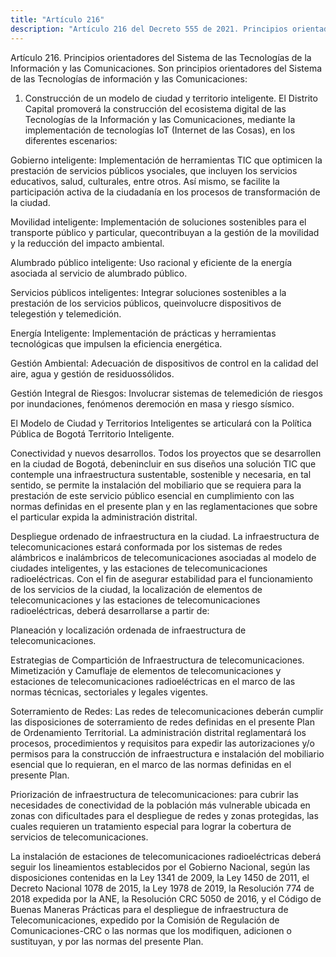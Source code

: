 ```yaml
---
title: "Artículo 216"
description: "Artículo 216 del Decreto 555 de 2021. Principios orientadores del Sistema de las Tecnologías de la Información y las Comunicaciones."
---
```


Artículo 216. Principios orientadores del Sistema de las Tecnologías de la Información y las Comunicaciones. Son principios orientadores del Sistema de las Tecnologías de información y las Comunicaciones:
 
1. Construcción de un modelo de ciudad y territorio inteligente. El Distrito Capital promoverá la construcción del ecosistema digital de las Tecnologías de la Información y las Comunicaciones, mediante la implementación de tecnologías IoT (Internet de las Cosas), en los diferentes escenarios:
 
Gobierno inteligente: Implementación de herramientas TIC que optimicen la prestación de servicios públicos ysociales, que incluyen los servicios educativos, salud, culturales, entre otros. Así mismo, se facilite la participación activa de la ciudadanía en los procesos de transformación de la ciudad.
 
Movilidad inteligente: Implementación de soluciones sostenibles para el transporte público y particular, quecontribuyan a la gestión de la movilidad y la reducción del impacto ambiental.
 
Alumbrado público inteligente: Uso racional y eficiente de la energía asociada al servicio de alumbrado público.
 
Servicios públicos inteligentes: Integrar soluciones sostenibles a la prestación de los servicios públicos, queinvolucre dispositivos de telegestión y telemedición.
 
Energía Inteligente: Implementación de prácticas y herramientas tecnológicas que impulsen la eficiencia energética.
 
Gestión Ambiental: Adecuación de dispositivos de control en la calidad del aire, agua y gestión de residuossólidos.
 
Gestión Integral de Riesgos: Involucrar sistemas de telemedición de riesgos por inundaciones, fenómenos deremoción en masa y riesgo sísmico.
 
El Modelo de Ciudad y Territorios Inteligentes se articulará con la Política Pública de Bogotá Territorio Inteligente.
 
Conectividad y nuevos desarrollos. Todos los proyectos que se desarrollen en la ciudad de Bogotá, debenincluir en sus diseños una solución TIC que contemple una infraestructura sustentable, sostenible y necesaria, en tal sentido, se permite la instalación del mobiliario que se requiera para la prestación de este servicio público esencial en cumplimiento con las normas definidas en el presente plan y en las reglamentaciones que sobre el particular expida la administración distrital.
 
Despliegue ordenado de infraestructura en la ciudad. La infraestructura de telecomunicaciones estará conformada por los sistemas de redes alámbricos e inalámbricos de telecomunicaciones asociadas al modelo de ciudades inteligentes, y las estaciones de telecomunicaciones radioeléctricas. Con el fin de asegurar estabilidad para el funcionamiento de los servicios de la ciudad, la localización de elementos de telecomunicaciones y las estaciones de telecomunicaciones radioeléctricas, deberá desarrollarse a partir de:
 
Planeación y localización ordenada de infraestructura de telecomunicaciones.
 
Estrategias de Compartición de Infraestructura de telecomunicaciones.
Mimetización y Camuflaje de elementos de telecomunicaciones y estaciones de telecomunicaciones radioeléctricas en el marco de las normas técnicas, sectoriales y legales vigentes.
 
Soterramiento de Redes: Las redes de telecomunicaciones deberán cumplir las disposiciones de soterramiento de redes definidas en el presente Plan de Ordenamiento Territorial. La administración distrital reglamentará los procesos, procedimientos y requisitos para expedir las autorizaciones y/o permisos para la construcción de infraestructura e instalación del mobiliario esencial que lo requieran, en el marco de las normas definidas en el presente Plan.
 
Priorización de infraestructura de telecomunicaciones: para cubrir las necesidades de conectividad de la población más vulnerable ubicada en zonas con dificultades para el despliegue de redes y zonas protegidas, las cuales requieren un tratamiento especial para lograr la cobertura de servicios de telecomunicaciones.
 
La instalación de estaciones de telecomunicaciones radioeléctricas deberá seguir los lineamientos establecidos por el Gobierno Nacional, según las disposiciones contenidas en la Ley 1341 de 2009, la Ley 1450 de 2011, el Decreto Nacional 1078 de 2015, la Ley 1978 de 2019, la Resolución 774 de 2018 expedida por la ANE, la Resolución CRC 5050 de 2016, y el Código de Buenas Maneras Prácticas para el despliegue de infraestructura de Telecomunicaciones, expedido por la Comisión de Regulación de Comunicaciones-CRC o las normas que los modifiquen, adicionen o sustituyan, y por las normas del presente Plan.